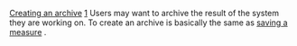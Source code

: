 [[Property:title|Creating an archive]]
[[Property:weight|1]]
Users may want to archive the result of the system they are working on. To create an archive is basically the same as [[Saving a measure|saving a measure]] . 

{{seealso| '''See Also''' <br/>
[[Comparing to an archive|Comparing to an archive]]  }}




